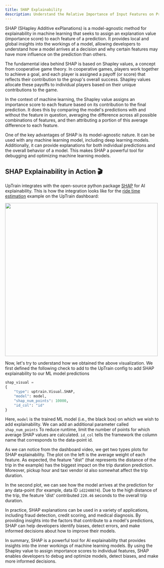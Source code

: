 ```yaml
---
title: SHAP Explainability
description: Understand the Relative Importance of Input Features on Predictions
---
```


SHAP (SHapley Additive exPlanations) is a model-agnostic method for explainability in machine learning that seeks to assign an explanation value (importance score) to each feature of a prediction. It provides local and global insights into the workings of a model, allowing developers to understand how a model arrives at a decision and why certain features may have more influence on the prediction than others.

The fundamental idea behind SHAP is based on Shapley values, a concept from cooperative game theory. In cooperative games, players work together to achieve a goal, and each player is assigned a payoff (or score) that reflects their contribution to the group's overall success. Shapley values allocate these payoffs to individual players based on their unique contributions to the game.

In the context of machine learning, the Shapley value assigns an importance score to each feature based on its contribution to the final prediction. It does this by comparing the model's predictions with and without the feature in question, averaging the difference across all possible combinations of features, and then attributing a portion of this average difference to each feature.

One of the key advantages of SHAP is its model-agnostic nature. It can be used with any machine learning model, including deep learning models. Additionally, it can provide explanations for both individual predictions and the overall behavior of a model. This makes SHAP a powerful tool for debugging and optimizing machine learning models.

## SHAP Explainability in Action 🎬

UpTrain integrates with the open-source python package [SHAP](https://github.com/slundberg/shap) for AI explainability. This is how the integration looks like for the [ride time estimation](https://github.com/uptrain-ai/uptrain/blob/main/examples/ride_time_estimation/run.ipynb) example on the UpTrain dashboard:

<Frame caption="SHAP values for feature importance. Feature 'dist' has the most affect on model preditions">
  <img width="500" src="https://uptrain-demo.s3.us-west-1.amazonaws.com/ride_estimation/4_Explanability_recording.gif"/>
</Frame>

Now, let's try to understand how we obtained the above visualization. We first defined the following check to add to the UpTrain config to add SHAP explainability to our ML model predictions

```python
shap_visual = 
{
    "type": uptrain.Visual.SHAP,
    "model": model,
    "shap_num_points": 10000,
    "id_col": "id"
}
```

Here, `model` is the trained ML model (i.e., the black box) on which we wish to add explainability. We can add an additional parameter called `shap_num_points` To reduce runtime, limit the number of points for which average SHAP values are calculated. `id_col` tells the framework the column name that corresponds to the data-point id.

As we can notice from the dashboard video, we get two types plots for SHAP explainability. The plot on the left is the average weight of each feature. As expected, the feature "dist" (that represents the distance of the trip in the example) has the biggest impact on the trip duration prediction. Moreover, pickup hour and taxi vendor id also somewhat affect the trip duration.

In the second plot, we can see how the model arrives at the prediction for any data-point (for example, data ID `id2248874`). Due to the high distance of the trip, the feature 'dist' contributed `220.46` seconds to the overall trip duration.

In practice, SHAP explanations can be used in a variety of applications, including fraud detection, credit scoring, and medical diagnosis. By providing insights into the factors that contribute to a model's predictions, SHAP can help developers identify biases, detect errors, and make informed decisions about how to improve their models.

In summary, SHAP is a powerful tool for AI explainability that provides insights into the inner workings of machine learning models. By using the Shapley value to assign importance scores to individual features, SHAP enables developers to debug and optimize models, detect biases, and make more informed decisions.
